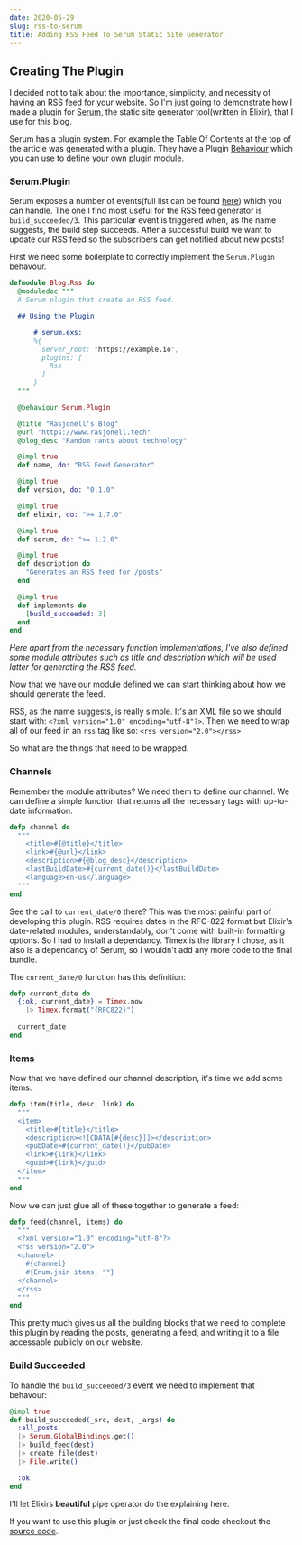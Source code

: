 ```yaml
---
date: 2020-05-29
slug: rss-to-serum
title: Adding RSS Feed To Serum Static Site Generator
---
```


## Creating The Plugin

I decided not to talk about the importance, simplicity, and necessity of having an RSS feed for your website. So I'm just going to demonstrate how I made a plugin for [Serum](https://github.com/Dalgona/Serum), the static site generator tool(written in Elixir), that I use for this blog.

Serum has a plugin system. For example the Table Of Contents at the top of the article was generated with a plugin. They have a Plugin [Behaviour](https://elixir-lang.org/getting-started/typespecs-and-behaviours.html#behaviours) which you can use to define your own plugin module.

### Serum.Plugin

Serum exposes a number of events(full list can be found [here](https://hexdocs.pm/serum/Serum.Plugin.html#content)) which you can handle. The one I find most useful for the RSS feed generator is `build_succeeded/3`. This particular event is triggered when, as the name suggests, the build step succeeds. After a successful build we want to update our RSS feed so the subscribers can get notified about new posts!

First we need some boilerplate to correctly implement the `Serum.Plugin` behavour.

```elixir
defmodule Blog.Rss do
  @moduledoc """
  A Serum plugin that create an RSS feed.

  ## Using the Plugin

      # serum.exs:
      %{
        server_root: "https://example.io",
        plugins: [
          Rss
        ]
      }
  """

  @behaviour Serum.Plugin

  @title "Rasjonell's Blog"
  @url "https://www.rasjonell.tech"
  @blog_desc "Random rants about technology"

  @impl true
  def name, do: "RSS Feed Generator"

  @impl true
  def version, do: "0.1.0"

  @impl true
  def elixir, do: ">= 1.7.0"

  @impl true
  def serum, do: ">= 1.2.0"

  @impl true
  def description do
    "Generates an RSS feed for /posts"
  end

  @impl true
  def implements do
    [build_succeeded: 3]
  end
end
```

_Here apart from the necessary function implementations, I've also defined some module attributes such as title and description which will be used latter for generating the RSS feed._

Now that we have our module defined we can start thinking about how we should generate the feed.

RSS, as the name suggests, is really simple.
It's an XML file so we should start with: `<?xml version="1.0" encoding="utf-8"?>`.
Then we need to wrap all of our feed in an `rss` tag like so: `<rss version="2.0"></rss>`

So what are the things that need to be wrapped.

### Channels

Remember the module attributes? We need them to define our channel.
We can define a simple function that returns all the necessary tags with up-to-date information.

```elixir
defp channel do
  """
    <title>#{@title}</title>
    <link>#{@url}</link>
    <description>#{@blog_desc}</description>
    <lastBuildDate>#{current_date()}</lastBuildDate>
    <language>en-us</language>
  """
end
```

See the call to `current_date/0` there? This was the most painful part of developing this plugin. RSS requires dates in the RFC-822 format but Elixir's date-related modules, understandably, don't come with built-in formatting options. So I had to install a dependancy. Timex is the library I chose, as it also is a dependancy of Serum, so I wouldn't add any more code to the final bundle.

The `current_date/0` function has this definition:
```elixir
defp current_date do
  {:ok, current_date} = Timex.now
    |> Timex.format("{RFC822}")
  
  current_date
end
```

### Items

Now that we have defined our channel description, it's time we add some items.

```elixir
defp item(title, desc, link) do
  """
  <item>
    <title>#{title}</title>
    <description><![CDATA[#{desc}]]></description>
    <pubDate>#{current_date()}</pubDate>
    <link>#{link}</link>
    <guid>#{link}</guid>
  </item>
  """
end
```

Now we can just glue all of these together to generate a feed:

```elixir
defp feed(channel, items) do
  """
  <?xml version="1.0" encoding="utf-8"?>
  <rss version="2.0">
  <channel>
    #{channel}
    #{Enum.join items, ""}
  </channel>
  </rss>
  """
end
```

This pretty much gives us all the building blocks that we need to complete this plugin by reading the posts, generating a feed, and writing it to a file accessable publicly on our website.


### Build Succeeded

To handle the `build_succeeded/3` event we need to implement that behavour:

```elixir
@impl true
def build_succeeded(_src, dest, _args) do
  :all_posts
  |> Serum.GlobalBindings.get()
  |> build_feed(dest)
  |> create_file(dest)
  |> File.write()

  :ok
end
```

I'll let Elixirs **beautiful** pipe operator do the explaining here.

If you want to use this plugin or just check the final code checkout the [source code](https://github.com/rasjonell/rasjonell.github.io/blob/master/lib/blog/rss.ex).
